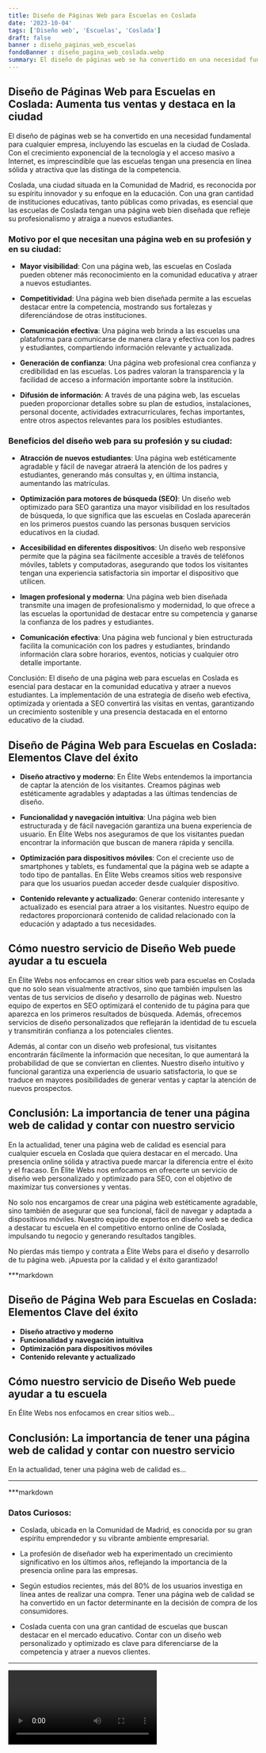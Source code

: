 ```yaml
---
title: Diseño de Páginas Web para Escuelas en Coslada
date: '2023-10-04'
tags: ['Diseño web', 'Escuelas', 'Coslada']
draft: false
banner : diseño_paginas_web_escuelas
fondoBanner : diseño_pagina_web_coslada.webp
summary: El diseño de páginas web se ha convertido en una necesidad fundamental para cualquier empresa, incluyendo las escuelas en la ciudad de Coslada. Con el crecimiento exponencial de la tecnología y el acceso masivo a Internet, es imprescindible que las escuelas tengan una presencia en línea sólida y atractiva que las distinga de la competencia.
---
```


## Diseño de Páginas Web para Escuelas en Coslada: Aumenta tus ventas y destaca en la ciudad

El diseño de páginas web se ha convertido en una necesidad fundamental para cualquier empresa, incluyendo las escuelas en la ciudad de Coslada. Con el crecimiento exponencial de la tecnología y el acceso masivo a Internet, es imprescindible que las escuelas tengan una presencia en línea sólida y atractiva que las distinga de la competencia.

Coslada, una ciudad situada en la Comunidad de Madrid, es reconocida por su espíritu innovador y su enfoque en la educación. Con una gran cantidad de instituciones educativas, tanto públicas como privadas, es esencial que las escuelas de Coslada tengan una página web bien diseñada que refleje su profesionalismo y atraiga a nuevos estudiantes.

### Motivo por el que necesitan una página web en su profesión y en su ciudad:

* **Mayor visibilidad**: Con una página web, las escuelas en Coslada pueden obtener más reconocimiento en la comunidad educativa y atraer a nuevos estudiantes.

* **Competitividad**: Una página web bien diseñada permite a las escuelas destacar entre la competencia, mostrando sus fortalezas y diferenciándose de otras instituciones.

* **Comunicación efectiva**: Una página web brinda a las escuelas una plataforma para comunicarse de manera clara y efectiva con los padres y estudiantes, compartiendo información relevante y actualizada.

* **Generación de confianza**: Una página web profesional crea confianza y credibilidad en las escuelas. Los padres valoran la transparencia y la facilidad de acceso a información importante sobre la institución.

* **Difusión de información**: A través de una página web, las escuelas pueden proporcionar detalles sobre su plan de estudios, instalaciones, personal docente, actividades extracurriculares, fechas importantes, entre otros aspectos relevantes para los posibles estudiantes.

### Beneficios del diseño web para su profesión y su ciudad:

* **Atracción de nuevos estudiantes**: Una página web estéticamente agradable y fácil de navegar atraerá la atención de los padres y estudiantes, generando más consultas y, en última instancia, aumentando las matrículas.

* **Optimización para motores de búsqueda (SEO)**: Un diseño web optimizado para SEO garantiza una mayor visibilidad en los resultados de búsqueda, lo que significa que las escuelas en Coslada aparecerán en los primeros puestos cuando las personas busquen servicios educativos en la ciudad.

* **Accesibilidad en diferentes dispositivos**: Un diseño web responsive permite que la página sea fácilmente accesible a través de teléfonos móviles, tablets y computadoras, asegurando que todos los visitantes tengan una experiencia satisfactoria sin importar el dispositivo que utilicen.

* **Imagen profesional y moderna**: Una página web bien diseñada transmite una imagen de profesionalismo y modernidad, lo que ofrece a las escuelas la oportunidad de destacar entre su competencia y ganarse la confianza de los padres y estudiantes.

* **Comunicación efectiva**: Una página web funcional y bien estructurada facilita la comunicación con los padres y estudiantes, brindando información clara sobre horarios, eventos, noticias y cualquier otro detalle importante.

Conclusión: El diseño de una página web para escuelas en Coslada es esencial para destacar en la comunidad educativa y atraer a nuevos estudiantes. La implementación de una estrategia de diseño web efectiva, optimizada y orientada a SEO convertirá las visitas en ventas, garantizando un crecimiento sostenible y una presencia destacada en el entorno educativo de la ciudad.

<GifSeo />

<Cta />

## Diseño de Página Web para Escuelas en Coslada: Elementos Clave del éxito

- **Diseño atractivo y moderno**: En Élite Webs entendemos la importancia de captar la atención de los visitantes. Creamos páginas web estéticamente agradables y adaptadas a las últimas tendencias de diseño.

- **Funcionalidad y navegación intuitiva**: Una página web bien estructurada y de fácil navegación garantiza una buena experiencia de usuario. En Élite Webs nos aseguramos de que los visitantes puedan encontrar la información que buscan de manera rápida y sencilla.

- **Optimización para dispositivos móviles**: Con el creciente uso de smartphones y tablets, es fundamental que la página web se adapte a todo tipo de pantallas. En Élite Webs creamos sitios web responsive para que los usuarios puedan acceder desde cualquier dispositivo.

- **Contenido relevante y actualizado**: Generar contenido interesante y actualizado es esencial para atraer a los visitantes. Nuestro equipo de redactores proporcionará contenido de calidad relacionado con la educación y adaptado a tus necesidades.

## Cómo nuestro servicio de Diseño Web puede ayudar a tu escuela

En Élite Webs nos enfocamos en crear sitios web para escuelas en Coslada que no solo sean visualmente atractivos, sino que también impulsen las ventas de tus servicios de diseño y desarrollo de páginas web. Nuestro equipo de expertos en SEO optimizará el contenido de tu página para que aparezca en los primeros resultados de búsqueda. Además, ofrecemos servicios de diseño personalizados que reflejarán la identidad de tu escuela y transmitirán confianza a los potenciales clientes.

Además, al contar con un diseño web profesional, tus visitantes encontrarán fácilmente la información que necesitan, lo que aumentará la probabilidad de que se conviertan en clientes. Nuestro diseño intuitivo y funcional garantiza una experiencia de usuario satisfactoria, lo que se traduce en mayores posibilidades de generar ventas y captar la atención de nuevos prospectos.

## Conclusión: La importancia de tener una página web de calidad y contar con nuestro servicio

En la actualidad, tener una página web de calidad es esencial para cualquier escuela en Coslada que quiera destacar en el mercado. Una presencia online sólida y atractiva puede marcar la diferencia entre el éxito y el fracaso. En Élite Webs nos enfocamos en ofrecerte un servicio de diseño web personalizado y optimizado para SEO, con el objetivo de maximizar tus conversiones y ventas.

No solo nos encargamos de crear una página web estéticamente agradable, sino también de asegurar que sea funcional, fácil de navegar y adaptada a dispositivos móviles. Nuestro equipo de expertos en diseño web se dedica a destacar tu escuela en el competitivo entorno online de Coslada, impulsando tu negocio y generando resultados tangibles.

No pierdas más tiempo y contrata a Élite Webs para el diseño y desarrollo de tu página web. ¡Apuesta por la calidad y el éxito garantizado!

***markdown
## Diseño de Página Web para Escuelas en Coslada: Elementos Clave del éxito

- **Diseño atractivo y moderno**
- **Funcionalidad y navegación intuitiva**
- **Optimización para dispositivos móviles**
- **Contenido relevante y actualizado**

## Cómo nuestro servicio de Diseño Web puede ayudar a tu escuela

En Élite Webs nos enfocamos en crear sitios web...
 ## Conclusión: La importancia de tener una página web de calidad y contar con nuestro servicio

En la actualidad, tener una página web de calidad es...
***
***markdown
### Datos Curiosos:

- Coslada, ubicada en la Comunidad de Madrid, es conocida por su gran espíritu emprendedor y su vibrante ambiente empresarial.

- La profesión de diseñador web ha experimentado un crecimiento significativo en los últimos años, reflejando la importancia de la presencia online para las empresas.

- Según estudios recientes, más del 80% de los usuarios investiga en línea antes de realizar una compra. Tener una página web de calidad se ha convertido en un factor determinante en la decisión de compra de los consumidores.

- Coslada cuenta con una gran cantidad de escuelas que buscan destacar en el mercado educativo. Contar con un diseño web personalizado y optimizado es clave para diferenciarse de la competencia y atraer a nuevos clientes.
***

<Video />

<CtaBot job='Escuelas' city='Coslada'/>

<Gmaps query='Coslada+españa+maps' />